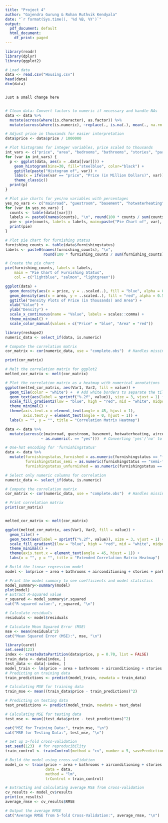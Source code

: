 ```yaml
---
title: "Project 4"
author: "Gajendra Gurung & Rohan Ruthvik Kendyala"
date: "`r format(Sys.time(), '%d %B, %Y')`"
output:
  pdf_document: default
  html_document:
    df_print: paged
---
```


```r
library(readr)
library(dplyr)
library(ggplot2)

# Load data
data <- read.csv("Housing.csv")
head(data)
dim(data)


Just a small change here


# Clean data: Convert factors to numeric if necessary and handle NAs
data <- data %>%
  mutate(across(where(is.character), as.factor)) %>%
  mutate(across(where(is.numeric), ~replace(., is.na(.), mean(., na.rm = TRUE))))

# Adjust price in thousands for easier interpretation
data$price <- data$price / 1000000

# Plot histograms for integer variables, price scaled to thousands
int_vars <- c("price", "area", "bedrooms", "bathrooms", "stories", "parking")
for (var in int_vars) {
  p <- ggplot(data, aes(x = .data[[var]])) +
    geom_histogram(bins=30, fill="steelblue", color="black") +
    ggtitle(paste("Histogram of", var)) +
    labs(x = ifelse(var == "price", "Price (in Million Dollars)", var)) +
    theme_classic() 
  print(p)
}

# Plot pie charts for yes/no variables with percentages
yes_no_vars <- c("mainroad", "guestroom", "basement", "hotwaterheating", "airconditioning", "prefarea")
for (var in yes_no_vars) {
  counts <- table(data[[var]])
  labels <- paste0(names(counts), "\n", round(100 * counts / sum(counts), 1), "%")
  pie <- pie(counts, labels = labels, main=paste("Pie Chart of", var), col=c("lightblue", "salmon"))
  print(pie)
}

# Plot pie chart for furnishing status
furnishing_counts <- table(data$furnishingstatus)
labels <- paste0(names(furnishing_counts), "\n", 
                 round(100 * furnishing_counts / sum(furnishing_counts), 1), "%")

# Create the pie chart
pie(furnishing_counts, labels = labels, 
    main = "Pie Chart of Furnishing Status", 
    col = c("lightblue", "salmon", "lightgreen"))

```

```r
ggplot(data) +
  geom_density(aes(x = price, y = ..scaled..), fill = "blue", alpha = 0.5) +
  geom_density(aes(x = area, y = ..scaled..), fill = "red", alpha = 0.5) +
  ggtitle("Density Plots of Price (in thousands) and Area") +
  xlab("Value") +
  ylab("Density") +
  scale_x_continuous(name = "Value", labels = scales::comma) +
  theme_minimal() +
  scale_color_manual(values = c("Price" = "blue", "Area" = "red"))
```

```r
library(reshape2)
numeric_data <- select_if(data, is.numeric)

# Compute the correlation matrix
cor_matrix <- cor(numeric_data, use = "complete.obs")  # Handles missing values by using available data

print(cor_matrix)

# Melt the correlation matrix for ggplot2
melted_cor_matrix <- melt(cor_matrix)

# Plot the correlation matrix as a heatmap with numerical annotations
ggplot(melted_cor_matrix, aes(Var1, Var2, fill = value)) +
  geom_tile(color = "white") +  # Add white borders to separate the tiles
  geom_text(aes(label = sprintf("%.2f", value)), size = 3, vjust = 1) +
  scale_fill_gradient2(low = "blue", high = "red", mid = "white", midpoint = 0, limit = c(-1, 1), space = "Lab", name="Correlation") +
  theme_minimal() +
  theme(axis.text.x = element_text(angle = 45, hjust = 1),
        axis.text.y = element_text(angle = 0, hjust = 1)) +
  labs(x = "", y = "", title = "Correlation Matrix Heatmap")
```

```r
data <- data %>%
  mutate(across(c(mainroad, guestroom, basement, hotwaterheating, airconditioning, prefarea),
                ~ as.numeric(. == "yes")))  # Converting 'yes'/'no' to 1/0

# One-hot encoding for 'furnishingstatus'
data <- data %>%
  mutate(furnishingstatus_furnished = as.numeric(furnishingstatus == "furnished"),
         furnishingstatus_semi = as.numeric(furnishingstatus == "semi-furnished"),
         furnishingstatus_unfurnished = as.numeric(furnishingstatus == "unfurnished"))

# Select only numeric columns for correlation
numeric_data <- select_if(data, is.numeric)

# Compute the correlation matrix
cor_matrix <- cor(numeric_data, use = "complete.obs")  # Handles missing values by using available data

# Print correlation matrix
print(cor_matrix)


melted_cor_matrix <- melt(cor_matrix)

ggplot(melted_cor_matrix, aes(Var1, Var2, fill = value)) +
  geom_tile() +
  geom_text(aes(label = sprintf("%.2f", value)), size = 3, vjust = 1) +
  scale_fill_gradient2(low = "blue", high = "red", mid = "white", midpoint = 0, limit = c(-1, 1), space = "Lab", name="Correlation") +
  theme_minimal() +
  theme(axis.text.x = element_text(angle = 45, hjust = 1)) +
  labs(x = "", y = "", title = "Extended Correlation Matrix Heatmap")
```
```r
# Build the linear regression model
model <- lm(price ~ area + bathrooms + airconditioning + stories + parking, data = data)

# Print the model summary to see coefficients and model statistics
model_summary<-summary(model)
plot(model)
# Extract R-squared value
r_squared <- model_summary$r.squared
cat("R-squared value:", r_squared, "\n")

# Calculate residuals
residuals <- model$residuals

# Calculate Mean Squared Error (MSE)
mse <- mean(residuals^2)
cat("Mean Squared Error (MSE):", mse, "\n")
```

```r
library(caret)
set.seed(123)
index <- createDataPartition(data$price, p = 0.70, list = FALSE)
train_data <- data[index, ]
test_data <- data[-index, ]
model_train <- lm(price ~ area + bathrooms + airconditioning + stories + parking, data = train_data)
# Predicting on training data
train_predictions <- predict(model_train, newdata = train_data)

# Calculating MSE for training data
train_mse <- mean((train_data$price - train_predictions)^2)

# Predicting on testing data
test_predictions <- predict(model_train, newdata = test_data)

# Calculating MSE for testing data
test_mse <- mean((test_data$price - test_predictions)^2)

cat("MSE for Training Data:", train_mse, "\n")
cat("MSE for Testing Data:", test_mse, "\n")

```
```r
# Set up 5-fold cross-validation
set.seed(123)  # for reproducibility
train_control <- trainControl(method = "cv", number = 5, savePredictions = "final")

# Build the model using cross-validation
model_cv <- train(price ~ area + bathrooms + airconditioning + stories + parking, 
                  data = data, 
                  method = "lm", 
                  trControl = train_control)

# Extracting and calculating average MSE from cross-validation
cv_results <- model_cv$results
print(cv_results)
average_rmse <- cv_results$RMSE

# Output the average RMSE
cat("Average RMSE from 5-fold Cross-Validation:", average_rmse, "\n")
```






